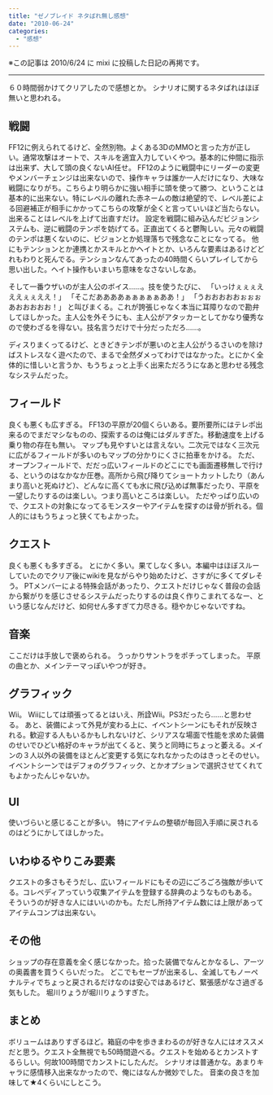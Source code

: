 ---
title: "ゼノブレイド ネタばれ無し感想"
date: "2010-06-24"
categories:
  - "感想"
---

※この記事は 2010/6/24 に mixi に投稿した日記の再掲です。

---

６０時間弱かけてクリアしたので感想とか。
シナリオに関するネタばれはほぼ無いと思われる。

## 戦闘

FF12に例えられてるけど、全然別物。よくある3DのMMOと言った方が正しい。通常攻撃はオートで、スキルを適宜入力していくやつ。基本的に仲間に指示は出来ず、大して頭の良くないAI任せ。
FF12のように戦闘中にリーダーの変更やメンバーチェンジは出来ないので、操作キャラは誰か一人だけになり、大味な戦闘になりがち。こちらより明らかに強い相手に頭を使って勝つ、ということは基本的に出来ない。特にレベルの離れた赤ネームの敵は絶望的で、レベル差による回避補正が相手にかかってこちらの攻撃が全くと言っていいほど当たらない。出来ることはレベルを上げて出直すだけ。
設定を戦闘に組み込んだビジョンシステムも、逆に戦闘のテンポを妨げてる。正直出てくると鬱陶しい。元々の戦闘のテンポは悪くないのに、ビジョンとか処理落ちで残念なことになってる。
他にもテンションとか連携とかスキルとかヘイトとか、いろんな要素はあるけどどれもわりと死んでる。テンションなんてあったの40時間くらいプレイしてから思い出した。ヘイト操作もいまいち意味をなさないしなあ。

そして一番ウザいのが主人公のボイス……。技を使うたびに、
「いっけぇぇぇえええぇぇええ！」
「そこだああああぁぁぁぁぁああ！」
「うおおおおおぉぉぉあおおおおお！」
と叫びまくる。これが誇張じゃなく本当に耳障りなので勘弁してほしかった。主人公を外そうにも、主人公がアタッカーとしてかなり優秀なので使わざるを得ない。技名言うだけで十分だっただろ……。

ディスりまくってるけど、ときどきテンポが悪いのと主人公がうるさいのを除けばストレスなく遊べたので、まるで全然ダメってわけではなかった。とにかく全体的に惜しいと言うか、もうちょっと上手く出来ただろうになあと思わせる残念なシステムだった。

## フィールド

良くも悪くも広すぎる。
FF13の平原が20個くらいある。要所要所にはテレポ出来るのでまだマシなものの、探索するのは俺にはダルすぎた。移動速度を上げる乗り物の存在も無い。
マップも見やすいとは言えない。二次元ではなく三次元に広がるフィールドが多いのもマップの分かりにくさに拍車をかける。
ただ、オープンフィールドで、だだっ広いフィールドのどこにでも画面遷移無しで行ける、というのはなかなか圧巻。高所から飛び降りてショートカットしたり（あんまり高いと死ぬけど）、どんなに高くても水に飛び込めば無事だったり、平原を一望したりするのは楽しい。つまり高いところは楽しい。
ただやっぱり広いので、クエストの対象になってるモンスターやアイテムを探すのは骨が折れる。個人的にはもうちょっと狭くてもよかった。

## クエスト

良くも悪くも多すぎる。
とにかく多い。果てしなく多い。本編中はほぼスルーしていたのでクリア後にwikiを見ながらやり始めたけど、さすがに多くてダレそう。
PTメンバーによる特殊会話があったり、クエストだけじゃなく普段の会話から繋がりを感じさせるシステムだったりするのは良く作りこまれてるなー、という感じなんだけど、如何せん多すぎて力尽きる。穏やかじゃないですね。

## 音楽

ここだけは手放しで褒められる。
うっかりサントラをポチってしまった。
平原の曲とか、メインテーマっぽいやつが好き。

## グラフィック

Wii。
Wiiにしては頑張ってるとはいえ、所詮Wii。PS3だったら……と思わせる。
あと、装備によって外見が変わる上に、イベントシーンにもそれが反映される。歓迎する人もいるかもしれないけど、シリアスな場面で性能を求めた装備のせいでひどい格好のキャラが出てくると、笑うと同時にちょっと萎える。メインの３人以外の装備をほとんど変更する気になれなかったのはきっとそのせい。イベントシーンではデフォのグラフィック、とかオプションで選択させてくれてもよかったんじゃないか。

## UI

使いづらいと感じることが多い。
特にアイテムの整頓が毎回入手順に戻されるのはどうにかしてほしかった。

## いわゆるやりこみ要素

クエストの多さもそうだし、広いフィールドにもその辺にごろごろ強敵が歩いてる。コレペディアっていう収集アイテムを登録する辞典のようなものもある。
そういうのが好きな人にはいいのかも。ただし所持アイテム数には上限があってアイテムコンプは出来ない。

## その他

ショップの存在意義を全く感じなかった。拾った装備でなんとかなるし、アーツの奥義書を買うくらいだった。
どこでもセーブが出来るし、全滅してもノーペナルティでちょっと戻されるだけなのは安心ではあるけど、緊張感がなさ過ぎる気もした。
堀川りょうが堀川りょうすぎた。

## まとめ

ボリュームはありすぎるほど。箱庭の中を歩きまわるのが好きな人にはオススメだと思う。クエスト全無視でも50時間遊べる。クエストを始めるとカンストするらしい。何故100時間でカンストにしたんだ。
シナリオは普通かな。あまりキャラに感情移入出来なかったので、俺にはなんか微妙でした。
音楽の良さを加味して★4くらいにしとこう。
